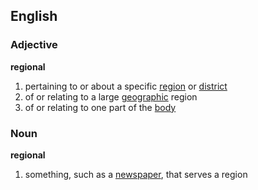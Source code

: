==English==

===Adjective===
'''regional'''
# pertaining to or about a specific [[region]] or [[district]]
# of or relating to a large [[geographic]] region
# of or relating to one part of the [[body]]

===Noun===
'''regional'''
# something, such as a [[newspaper]], that serves a region